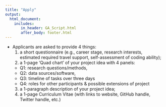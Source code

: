 ```yaml
---
title: "Apply"
output: 
  html_document:
    includes:
       in_header: GA_Script.html
       after_body: footer.html
---
```


* Applicants are asked to provide 4 things:
  1. a short questionnaire (e.g., career stage, research interests, estimated required travel support, self-assessment of coding ability); 
  2. a 1-page  ‘Quad chart’ of your project idea with 4 panels: 
    + Q1: research questions/methods, 
    + Q2: data sources/software, 
    + Q3: timeline of tasks over three days
    + Q4: roles for other participants & possible extensions of project
  3. a 1-paragraph description of your project idea; 
  4. a 1-page Curriculum Vitae (with links to website, GitHub handle, Twitter handle, etc.)